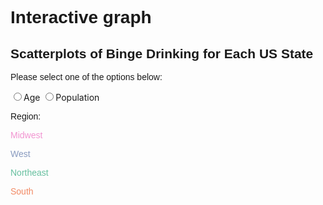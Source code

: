 # Interactive graph

<style>
  * {
    font-family: sans-serif;
  }
</style>

<h2> Scatterplots of Binge Drinking for Each US State</h2>

<div id="plot">
</div>

<body>
<p id="color">
   Please select one of the options below:</p>
<input type="radio" name="button" value="Age">Age</input>
<input type="radio" name="button" value="Population">Population</input>
<p id="Region;">
   Region:</p>
<p id="Midwest"style= "color: #F294D1;">
   Midwest</p>
<p id="West"style= "color: #889ABF;">
   West</p>
<p id="Northeast"style= "color: #65BF9E;">
   Northeast</p>
<p id="South"style= "color: #F28963;">
   South</p>

<script src="https://cdn.jsdelivr.net/npm/d3@7"></script>
<script src="scripts/myscript.js"></script>

<body>
